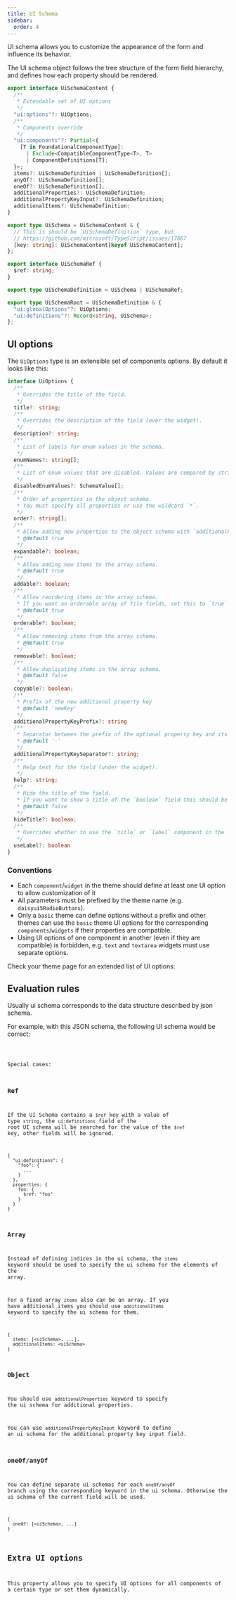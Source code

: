```yaml
---
title: UI Schema
sidebar:
  order: 4
---
```




UI schema allows you to customize the appearance of the form and influence its
behavior.

The UI schema object follows the tree structure of the form field hierarchy,
and defines how each property should be rendered.

```typescript
export interface UiSchemaContent {
  /**
   * Extendable set of UI options
   */
  "ui:options"?: UiOptions;
  /**
   * Components override
   */
  "ui:components"?: Partial<{
    [T in FoundationalComponentType]:
      | Exclude<CompatibleComponentType<T>, T>
      | ComponentDefinitions[T];
  }>;
  items?: UiSchemaDefinition | UiSchemaDefinition[];
  anyOf?: UiSchemaDefinition[];
  oneOf?: UiSchemaDefinition[];
  additionalProperties?: UiSchemaDefinition;
  additionalPropertyKeyInput?: UiSchemaDefinition;
  additionalItems?: UiSchemaDefinition;
}

export type UiSchema = UiSchemaContent & {
  // This is should be `UiSchemaDefinition` type, but
  // https://github.com/microsoft/TypeScript/issues/17867
  [key: string]: UiSchemaContent[keyof UiSchemaContent];
};

export interface UiSchemaRef {
  $ref: string;
}

export type UiSchemaDefinition = UiSchema | UiSchemaRef;

export type UiSchemaRoot = UiSchemaDefinition & {
  "ui:globalOptions"?: UiOptions;
  "ui:definitions"?: Record<string, UiSchema>;
};
```

## UI options

The `UiOptions` type is an extensible set of components options. By default it
looks like this:

```typescript
interface UiOptions {
  /**
   * Overrides the title of the field.
   */
  title?: string;
  /**
   * Overrides the description of the field (over the widget).
   */
  description?: string;
  /**
   * List of labels for enum values in the schema.
   */
  enumNames?: string[];
  /**
   * List of enum values that are disabled. Values are compared by strict equality.
   */
  disabledEnumValues?: SchemaValue[];
  /**
   * Order of properties in the object schema.
   * You must specify all properties or use the wildcard `*`.
   */
  order?: string[];
  /**
   * Allow adding new properties to the object schema with `additionalProperties`.
   * @default true
   */
  expandable?: boolean;
  /**
   * Allow adding new items to the array schema.
   * @default true
   */
  addable?: boolean;
  /**
   * Allow reordering items in the array schema.
   * If you want an orderable array of file fields, set this to `true` explicitly.
   * @default true
   */
  orderable?: boolean;
  /**
   * Allow removing items from the array schema.
   * @default true
   */
  removable?: boolean;
  /**
   * Allow duplicating items in the array schema.
   * @default false
   */
  copyable?: boolean;
  /**
   * Prefix of the new additional property key
   * @default 'newKey'
   */
  additionalPropertyKeyPrefix?: string
  /**
   * Separator between the prefix of the optional property key and its integer suffix.
   * @default '-'
   */
  additionalPropertyKeySeparator?: string;
  /**
   * Help text for the field (under the widget).
   */
  help?: string;
  /**
   * Hide the title of the field.
   * If you want to show a title of the `boolean` field this should be set to `false` explicitly.
   * @default false
   */
  hideTitle?: boolean;
  /**
   * Overrides whether to use the `title` or `label` component in the `field` template
   */
  useLabel?: boolean
}
```

### Conventions

- Each `component`/`widget` in the theme should define at least one UI option
  to allow customization of it
- All parameters must be prefixed by the theme name (e.g. `daisyui5RadioButtons`).
- Only a `basic` theme can define options without a prefix and other themes
  can use the `basic` theme UI options for the corresponding `components`/`widgets`
  if their properties are compatible.
- Using UI options of one component in another (even if they are compatible)
  is forbidden, e.g. `text` and `textarea` widgets must use separate options.


Check your theme page for an extended list of UI options:

<LinkCard title="Basic" href="../../themes/basic/#ui-options" />
<LinkCard title="DaisyUI" href="../../themes/daisyui5/#ui-options" />
<LinkCard title="Flowbite" href="../../themes/flowbite3/#ui-options" />
<LinkCard title="Skeleton" href="../../themes/skeleton3/#ui-options" />
<LinkCard title="Shadcn" href="../../themes/shadcn/#ui-options" />

## Evaluation rules

Usually ui schema corresponds to the data structure described by json schema.

For example, with this JSON schema, the following UI schema would be correct:

<Code code={uiSchemaExampleCode} lang="typescript" />

Special cases:

### Ref

If the UI Schema contains a `$ref` key with a value of type `string`,
the `ui:definitions` field of the root UI schema will be searched
for the value of the `$ref` key, other fields will be ignored.

```
{
  "ui:definitions": {
    "foo": {
      ...
    }
  },
  properties: {
    foo: {
      $ref: "foo"
    }
  }
}
```

### Array

Instead of defining indices in the ui schema, the `items` keyword should be used
to specify the ui schema for the elements of the array.

For a fixed array `items` also can be an array.
If you have additional items you should use `additionalItems` keyword
to specify the ui schema for them.

```
{
  items: [<uiSchema>, ...],
  additionalItems: <uiSchema>
}
```

### Object

You should use `additionalProperties` keyword to specify the ui schema for
additional properties.

You can use `additionalPropertyKeyInput` keyword to define an ui schema for
the additional property key input field.

### oneOf/anyOf

You can define separate ui schemas for each `oneOf/anyOf` branch
using the corresponding keyword in the ui schema.
Otherwise the ui schema of the current field will be used.

```
{
  oneOf: [<uiSchema>, ...]
}
```

## Extra UI options

This property allows you to specify UI options for all components of a certain
type or set them dynamically.

<Code code={extraUiOptionsCode} lang="typescript" />
